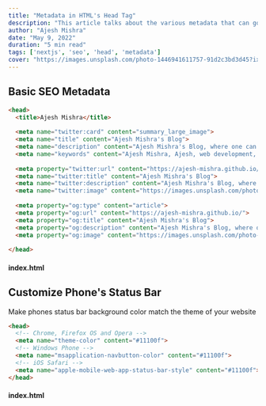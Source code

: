 ```yaml
---
title: "Metadata in HTML's Head Tag"
description: "This article talks about the various metadata that can go inside the Head tag of your webpage's HTML and making your website SEO friendly in the process. Yes, Search Engine Optimization starts right in the Head."
author: "Ajesh Mishra"
date: "May 9, 2022"
duration: "5 min read"
tags: ['nextjs', 'seo', 'head', 'metadata']
cover: "https://images.unsplash.com/photo-1446941611757-91d2c3bd3d45?ixlib=rb-1.2.1&ixid=MnwxMjA3fDB8MHxwaG90by1wYWdlfHx8fGVufDB8fHx8&auto=format&fit=crop&w=1604&q=80"
---
```


## Basic SEO Metadata 

```html
<head>
  <title>Ajesh Mishra</title>
  
  <meta name="twitter:card" content="summary_large_image">
  <meta name="title" content="Ajesh Mishra's Blog">
  <meta name="description" content="Ajesh Mishra's Blog, where one can find artiles about technology, programming and more.">
  <meta name="keywords" content="Ajesh Mishra, Ajesh, web development, middleware, file transfer, sterling integrator, connect direct">
  
  <meta property="twitter:url" content="https://ajesh-mishra.github.io/">
  <meta name="twitter:title" content="Ajesh Mishra's Blog">
  <meta name="twitter:description" content="Ajesh Mishra's Blog, where one can find artiles about technology, programming and more.">
  <meta name="twitter:image" content="https://images.unsplash.com/photo-1446776877081-d282a0f896e2?ixlib=rb-1.2.1&ixid=MnwxMjA3fDB8MHxwaG90by1wYWdlfHx8fGVufDB8fHx8&auto=format&fit=crop&w=1472&q=80">
 
  <meta property="og:type" content="article">
  <meta property="og:url" content="https://ajesh-mishra.github.io/">
  <meta property="og:title" content="Ajesh Mishra's Blog">
  <meta property="og:description" content="Ajesh Mishra's Blog, where one can find artiles about technology, programming and more.">
  <meta property="og:image" content="https://images.unsplash.com/photo-1446776877081-d282a0f896e2?ixlib=rb-1.2.1&ixid=MnwxMjA3fDB8MHxwaG90by1wYWdlfHx8fGVufDB8fHx8&auto=format&fit=crop&w=1472&q=80">
  
</head>
```

#### index.html

## Customize Phone's Status Bar

Make phones status bar background color match the theme of your website

```html
<head>
  <!-- Chrome, Firefox OS and Opera -->
  <meta name="theme-color" content="#11100f">
  <!-- Windows Phone -->
  <meta name="msapplication-navbutton-color" content="#11100f">
  <!-- iOS Safari -->
  <meta name="apple-mobile-web-app-status-bar-style" content="#11100f">
</head>
```

#### index.html

